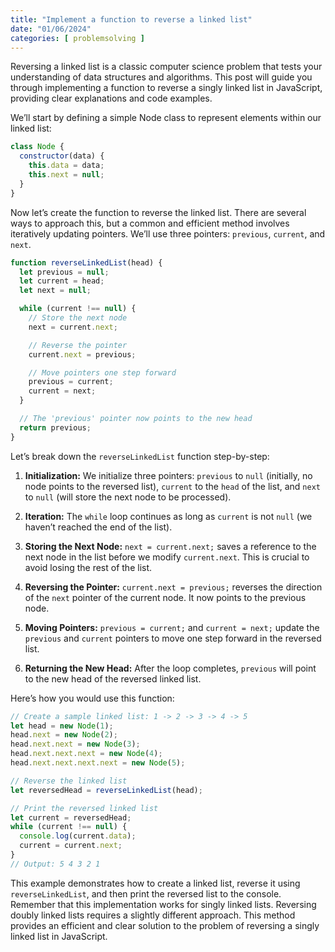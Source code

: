 ```yaml
---
title: "Implement a function to reverse a linked list"
date: "01/06/2024"
categories: [ problemsolving ]
---
```


Reversing a linked list is a classic computer science problem that tests your understanding of data structures and algorithms.  This post will guide you through implementing a function to reverse a singly linked list in JavaScript, providing clear explanations and code examples.

We'll start by defining a simple Node class to represent elements within our linked list:

```javascript
class Node {
  constructor(data) {
    this.data = data;
    this.next = null;
  }
}
```

Now let's create the function to reverse the linked list.  There are several ways to approach this, but a common and efficient method involves iteratively updating pointers.  We'll use three pointers: `previous`, `current`, and `next`.

```javascript
function reverseLinkedList(head) {
  let previous = null;
  let current = head;
  let next = null;

  while (current !== null) {
    // Store the next node
    next = current.next;

    // Reverse the pointer
    current.next = previous;

    // Move pointers one step forward
    previous = current;
    current = next;
  }

  // The 'previous' pointer now points to the new head
  return previous;
}
```

Let's break down the `reverseLinkedList` function step-by-step:

1. **Initialization:** We initialize three pointers: `previous` to `null` (initially, no node points to the reversed list), `current` to the `head` of the list, and `next` to `null` (will store the next node to be processed).

2. **Iteration:** The `while` loop continues as long as `current` is not `null` (we haven't reached the end of the list).

3. **Storing the Next Node:**  `next = current.next;` saves a reference to the next node in the list before we modify `current.next`. This is crucial to avoid losing the rest of the list.

4. **Reversing the Pointer:** `current.next = previous;` reverses the direction of the `next` pointer of the current node.  It now points to the previous node.

5. **Moving Pointers:** `previous = current;` and `current = next;` update the `previous` and `current` pointers to move one step forward in the reversed list.

6. **Returning the New Head:** After the loop completes, `previous` will point to the new head of the reversed linked list.


Here's how you would use this function:

```javascript
// Create a sample linked list: 1 -> 2 -> 3 -> 4 -> 5
let head = new Node(1);
head.next = new Node(2);
head.next.next = new Node(3);
head.next.next.next = new Node(4);
head.next.next.next.next = new Node(5);

// Reverse the linked list
let reversedHead = reverseLinkedList(head);

// Print the reversed linked list
let current = reversedHead;
while (current !== null) {
  console.log(current.data);
  current = current.next;
}
// Output: 5 4 3 2 1
```

This example demonstrates how to create a linked list, reverse it using `reverseLinkedList`, and then print the reversed list to the console.  Remember that this implementation works for singly linked lists.  Reversing doubly linked lists requires a slightly different approach.  This method provides an efficient and clear solution to the problem of reversing a singly linked list in JavaScript.

